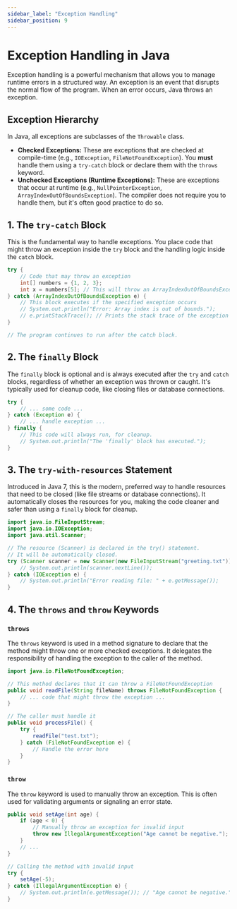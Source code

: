 ```yaml
---
sidebar_label: "Exception Handling"
sidebar_position: 9
---
```


# Exception Handling in Java

Exception handling is a powerful mechanism that allows you to manage runtime errors in a structured way. An exception is an event that disrupts the normal flow of the program. When an error occurs, Java throws an exception.

## Exception Hierarchy

In Java, all exceptions are subclasses of the `Throwable` class.

-   **Checked Exceptions:** These are exceptions that are checked at compile-time (e.g., `IOException`, `FileNotFoundException`). You **must** handle them using a `try-catch` block or declare them with the `throws` keyword.
-   **Unchecked Exceptions (Runtime Exceptions):** These are exceptions that occur at runtime (e.g., `NullPointerException`, `ArrayIndexOutOfBoundsException`). The compiler does not require you to handle them, but it's often good practice to do so.

## 1. The `try-catch` Block

This is the fundamental way to handle exceptions. You place code that might throw an exception inside the `try` block and the handling logic inside the `catch` block.

```java
try {
    // Code that may throw an exception
    int[] numbers = {1, 2, 3};
    int x = numbers[5]; // This will throw an ArrayIndexOutOfBoundsException
} catch (ArrayIndexOutOfBoundsException e) {
    // This block executes if the specified exception occurs
    // System.out.println("Error: Array index is out of bounds.");
    // e.printStackTrace(); // Prints the stack trace of the exception
}

// The program continues to run after the catch block.
```

## 2. The `finally` Block

The `finally` block is optional and is always executed after the `try` and `catch` blocks, regardless of whether an exception was thrown or caught. It's typically used for cleanup code, like closing files or database connections.

```java
try {
    // ... some code ...
} catch (Exception e) {
    // ... handle exception ...
} finally {
    // This code will always run, for cleanup.
    // System.out.println("The 'finally' block has executed.");
}
```

## 3. The `try-with-resources` Statement

Introduced in Java 7, this is the modern, preferred way to handle resources that need to be closed (like file streams or database connections). It automatically closes the resources for you, making the code cleaner and safer than using a `finally` block for cleanup.

```java
import java.io.FileInputStream;
import java.io.IOException;
import java.util.Scanner;

// The resource (Scanner) is declared in the try() statement.
// It will be automatically closed.
try (Scanner scanner = new Scanner(new FileInputStream("greeting.txt"))) {
    // System.out.println(scanner.nextLine());
} catch (IOException e) {
    // System.out.println("Error reading file: " + e.getMessage());
}
```

## 4. The `throws` and `throw` Keywords

### `throws`
The `throws` keyword is used in a method signature to declare that the method might throw one or more checked exceptions. It delegates the responsibility of handling the exception to the caller of the method.

```java
import java.io.FileNotFoundException;

// This method declares that it can throw a FileNotFoundException
public void readFile(String fileName) throws FileNotFoundException {
    // ... code that might throw the exception ...
}

// The caller must handle it
public void processFile() {
    try {
        readFile("test.txt");
    } catch (FileNotFoundException e) {
        // Handle the error here
    }
}
```

### `throw`
The `throw` keyword is used to manually throw an exception. This is often used for validating arguments or signaling an error state.

```java
public void setAge(int age) {
    if (age < 0) {
        // Manually throw an exception for invalid input
        throw new IllegalArgumentException("Age cannot be negative.");
    }
    // ...
}

// Calling the method with invalid input
try {
    setAge(-5);
} catch (IllegalArgumentException e) {
    // System.out.println(e.getMessage()); // "Age cannot be negative."
}
```